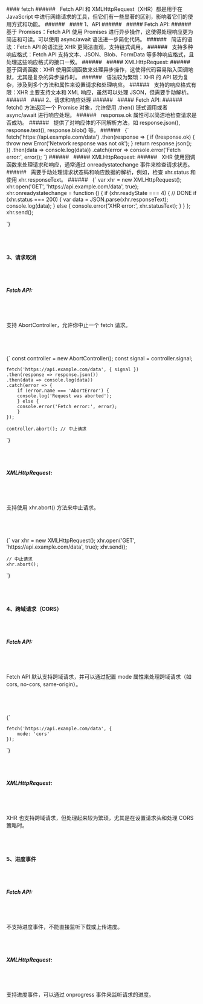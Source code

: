  


<div className="mdx-box">
#### fetch
###### &nbsp;
Fetch API 和 XMLHttpRequest（XHR）都是用于在 JavaScript 中进行网络请求的工具，但它们有一些显著的区别，影响着它们的使用方式和功能。
###### &nbsp;
#### 1、API
###### &nbsp;
##### Fetch API:
###### &nbsp;
基于 Promises：Fetch API 使用 Promises 进行异步操作，这使得处理响应更为简洁和可读。可以使用 async/await 语法进一步简化代码。
###### &nbsp;
简洁的语法：Fetch API 的语法比 XHR 更简洁直观，支持链式调用。
###### &nbsp;
支持多种响应格式：Fetch API 支持文本、JSON、Blob、FormData 等多种响应格式，且处理这些响应格式的接口一致。
###### &nbsp;
##### XMLHttpRequest:
###### &nbsp;
基于回调函数：XHR 使用回调函数来处理异步操作，这使得代码容易陷入回调地狱，尤其是复杂的异步操作时。
###### &nbsp;
语法较为繁琐：XHR 的 API 较为复杂，涉及到多个方法和属性来设置请求和处理响应。
###### &nbsp;
支持的响应格式有限：XHR 主要支持文本和 XML 响应，虽然可以处理 JSON，但需要手动解析。
###### &nbsp;
#### 2、请求和响应处理
###### &nbsp;
##### Fetch API:
###### &nbsp;
fetch() 方法返回一个 Promise 对象，允许使用 .then() 链式调用或者 async/await 进行响应处理。
###### &nbsp;
response.ok 属性可以简洁地检查请求是否成功。
###### &nbsp;
提供了对响应体的不同解析方法，如 response.json(), response.text(), response.blob() 等。
###### &nbsp;
<SyntaxHighlighter language="javascript" style={darcula}>
  {`
    fetch('https://api.example.com/data')
    .then(response => {
        if (!response.ok) {
        throw new Error('Network response was not ok');
        }
        return response.json();
    })
    .then(data => console.log(data))
    .catch(error => console.error('Fetch error:', error));
`}
</SyntaxHighlighter>
###### &nbsp;
##### XMLHttpRequest:
###### &nbsp;
XHR 使用回调函数来处理请求和响应，通常通过 onreadystatechange 事件来检查请求状态。
###### &nbsp;
需要手动处理请求状态码和响应数据的解析，例如，检查 xhr.status 和使用 xhr.responseText。
###### &nbsp;
<SyntaxHighlighter language="javascript" style={darcula}>
  {`
        var xhr = new XMLHttpRequest();
        xhr.open('GET', 'https://api.example.com/data', true);
        xhr.onreadystatechange = function () {
        if (xhr.readyState === 4) { // DONE
            if (xhr.status === 200) {
            var data = JSON.parse(xhr.responseText);
            console.log(data);
            } else {
            console.error('XHR error:', xhr.statusText);
            }
        }
        };
        xhr.send();

`}
</SyntaxHighlighter>
###### &nbsp;
#### 3、请求取消
###### &nbsp;
##### Fetch API:
###### &nbsp;
支持 AbortController，允许你中止一个 fetch 请求。
###### &nbsp;
<SyntaxHighlighter language="javascript" style={darcula}>
  {`
    const controller = new AbortController();
    const signal = controller.signal;

    fetch('https://api.example.com/data', { signal })
    .then(response => response.json())
    .then(data => console.log(data))
    .catch(error => {
        if (error.name === 'AbortError') {
        console.log('Request was aborted');
        } else {
        console.error('Fetch error:', error);
        }
    });

    controller.abort(); // 中止请求

`}
</SyntaxHighlighter>
###### &nbsp;
##### XMLHttpRequest:
###### &nbsp;
支持使用 xhr.abort() 方法来中止请求。
###### &nbsp;
<SyntaxHighlighter language="javascript" style={darcula}>
  {`
    var xhr = new XMLHttpRequest();
    xhr.open('GET', 'https://api.example.com/data', true);
    xhr.send();

    // 中止请求
    xhr.abort();

`}
</SyntaxHighlighter>
###### &nbsp;
#### 4、跨域请求（CORS）
###### &nbsp;
##### Fetch API:
###### &nbsp;
Fetch API 默认支持跨域请求，并可以通过配置 mode 属性来处理跨域请求（如 cors, no-cors, same-origin）。
###### &nbsp;
<SyntaxHighlighter language="javascript" style={darcula}>
  {`

    fetch('https://api.example.com/data', {
        mode: 'cors'
    });


`}
</SyntaxHighlighter>
###### &nbsp;
##### XMLHttpRequest:
###### &nbsp;
XHR 也支持跨域请求，但处理起来较为繁琐，尤其是在设置请求头和处理 CORS 策略时。
###### &nbsp;
#### 5、进度事件
###### &nbsp;
##### Fetch API:
###### &nbsp;
不支持进度事件，不能直接监听下载或上传进度。
###### &nbsp;
##### XMLHttpRequest:
###### &nbsp;
支持进度事件，可以通过 onprogress 事件来监听请求的进度。
###### &nbsp;
</div>



